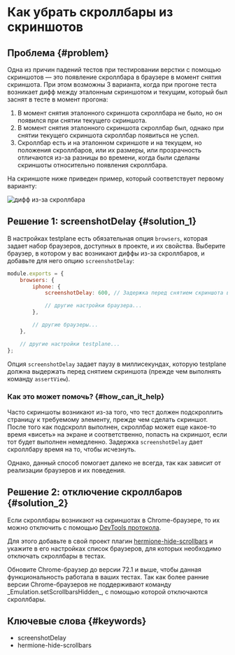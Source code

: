 
# Как убрать скроллбары из скриншотов

## Проблема {#problem}

Одна из причин падений тестов при тестировании верстки с помощью скриншотов — это появление скроллбара в браузере в момент снятия скриншота. При этом возможны 3 варианта, когда при прогоне теста возникает дифф между эталонным скриншотом и текущим, который был заснят в тесте в момент прогона:

1. В момент снятия эталонного скриншота скроллбара не было, но он появился при снятии текущего скриншота.
2. В момент снятия эталонного скриншота скроллбар был, однако при снятии текущего скриншота скроллбар появиться не успел.
3. Скроллбар есть и на эталонном скриншоте и на текущем, но положения скроллбаров, или их размеры, или прозрачность отличаются из-за разницы во времени, когда были сделаны скриншоты относительно появления скроллбара.

На скриншоте ниже приведен пример, который соответствует первому варианту:

![дифф из-за скроллбара](/img/docs/guides/how-to-hide-scrollbars.diff-in-screenshot.png)

## Решение 1: screenshotDelay {#solution_1}

В настройках testplane есть обязательная опция `browsers`, которая задает набор браузеров, доступных в проекте, и их свойства. Выберите браузер, в котором у вас возникают диффы из-за скроллбаров, и добавьте для него опцию `screenshotDelay`:

```javascript
module.exports = {
    browsers: {
        iphone: {
            screenshotDelay: 600, // Задержка перед снятием скриншота в мс

            // другие настройки браузера...
        },

        // другие браузеры...
    },

    // другие настройки testplane...
};
```

Опция `screenshotDelay` задает паузу в миллисекундах, которую testplane должна выдержать перед снятием скриншота (прежде чем выполнять команду `assertView`).

### Как это может помочь? {#how_can_it_help}

Часто скриншоты возникают из-за того, что тест должен подскроллить страницу к требуемому элементу, прежде чем сделать скриншот. После того как подскролл выполнен, скроллбар может еще какое-то время «висеть» на экране и соответственно, попасть на скриншот, если тот будет выполнен немедленно. Задержка `screenshotDelay` дает скроллбару время на то, чтобы исчезнуть.

Однако, данный способ помогает далеко не всегда, так как зависит от реализации браузеров и их поведения.

## Решение 2: отключение скроллбаров {#solution_2}

Если скроллбары возникают на скриншотах в Chrome-браузере, то их можно отключить с помощью [DevTools протокола][CDP].

Для этого добавьте в свой проект плагин [hermione-hide-scrollbars][hermione-hide-scrollbars] и укажите в его настройках список браузеров, для которых необходимо отключать скроллбары в тестах.

<Admonition type="warning">
    Обновите Chrome-браузер до версии 72.1 и выше, чтобы данная функциональность работала в ваших
    тестах. Так как более ранние версии Chrome-браузеров не поддерживают команду
    _Emulation.setScrollbarsHidden_, с помощью которой отключаются скроллбары.
</Admonition>

## Ключевые слова {#keywords}

-   screenshotDelay
-   hermione-hide-scrollbars

[hermione-hide-scrollbars]: ../plugins/hermione-hide-scrollbars
[CDP]: https://chromedevtools.github.io/devtools-protocol/
